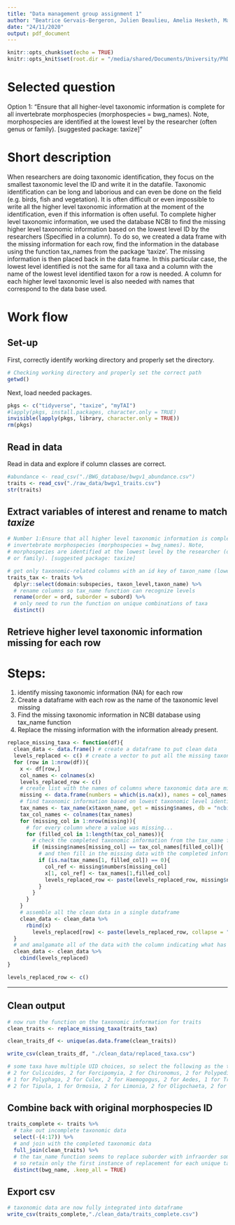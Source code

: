 ```yaml
---
title: "Data management group assignment 1"
author: "Beatrice Gervais-Bergeron, Julien Beaulieu, Amelia Hesketh, Masumi Stadler"
date: "24/11/2020"
output: pdf_document
---
```


```r
knitr::opts_chunk$set(echo = TRUE)
knitr::opts_knit$set(root.dir = "/media/shared/Documents/University/PhD/Courses/DataManagement/Activity_Session5")
```

# Selected question

Option 1: "Ensure that all higher-level taxonomic information is complete for all invertebrate morphospecies (morphospecies = bwg_names). Note, morphospecies are identified at the lowest level by the researcher (often genus or family). [suggested package: taxize]"

# Short description

When researchers are doing taxonomic identification, they focus on the smallest taxonomic level the ID and write it in the datafile. Taxonomic identification can be long and laborious and can even be done on the field (e.g. birds, fish and vegetation). It is often difficult or even impossible to write all the higher level taxonomic information at the moment of the identification, even if this information is often useful. To complete higher level taxonomic information, we used the database NCBI to find the missing higher level taxonomic information based on the lowest level ID by the researchers (Specified in a column). To do so, we created a data frame with the missing information for each row, find the information in the database using the function tax_names from the package 'taxize'. The missing information is then placed back in the data frame. In this particular case, the lowest level identified is not the same for all taxa and a column with the name of the lowest level identified taxon for a row is needed. A column for each higher level taxonomic level is also needed with names that correspond to the data base used.

# Work flow

## Set-up

First, correctly identify working directory and properly set the directory.

```r
# Checking working directory and properly set the correct path
getwd()
```

Next, load needed packages.

```r
pkgs <- c("tidyverse", "taxize", "myTAI")
#lapply(pkgs, install.packages, character.only = TRUE)
invisible(lapply(pkgs, library, character.only = TRUE))
rm(pkgs)
```

## Read in data

Read in data and explore if column classes are correct.

```r
#abundance <- read_csv("./BWG_database/bwgv1_abundance.csv")
traits <- read_csv("./raw_data/bwgv1_traits.csv")
str(traits)
```

## Extract variables of interest and rename to match *taxize*

```r
# Number 1:Ensure that all higher level taxonomic information is complete for all 
# invertebrate morphospecies (morphospecies = bwg_names). Note, 
# morphospecies are identified at the lowest level by the researcher (often genus 
# or family). [suggested package: taxize]

# get only taxonomic-related columns with an id key of taxon_name (lowest resolution taxon)
traits_tax <- traits %>% 
  dplyr::select(domain:subspecies, taxon_level,taxon_name) %>% 
  # rename columns so tax_name function can recognize levels
  rename(order = ord, suborder = subord) %>% 
  # only need to run the function on unique combinations of taxa
  distinct()

```

## Retrieve higher level taxonomic information missing for each row

# Steps:

1)  identify missing taxonomic information (NA) for each row
2)  Create a dataframe with each row as the name of the taxonomic level missing
3)  Find the missing taxonomic information in NCBI database using tax_name function
4)  Replace the missing information with the information already present.

```r

replace_missing_taxa <- function(df){
  clean_data <- data.frame() # create a dataframe to put clean data
  levels_replaced <- c() # create a vector to put all the missing taxonomic info of the row
  for (row in 1:nrow(df)){
    x <- df[row,]
    col_names <- colnames(x)
    levels_replaced_row <- c()
    # create list with the names of columns where taxonomic data are missing (NA). 
    missing <- data.frame(numbers = which(is.na(x)), names = col_names[which(is.na(x))])
    # find taxonomic information based on lowest taxonomic level identified
    tax_names <- tax_name(x$taxon_name, get = missing$names, db = "ncbi")
    tax_col_names <- colnames(tax_names)
    for (missing_col in 1:nrow(missing)){
      # for every column where a value was missing...
      for (filled_col in 1:length(tax_col_names)){
        # check the completed taxonomic information from the tax_name function
        if (missing$names[missing_col] == tax_col_names[filled_col]){
          # and then fill in the missing data with the completed information if it exists
          if (is.na(tax_names[1, filled_col]) == 0){
            col_ref <- missing$numbers[missing_col]
            x[1, col_ref] <- tax_names[1,filled_col]
            levels_replaced_row <- paste(levels_replaced_row, missing$names[missing_col])
          }
        }
      }
    }
    # assemble all the clean data in a single dataframe
    clean_data <- clean_data %>% 
      rbind(x)
        levels_replaced[row] <- paste(levels_replaced_row, collapse = "")
  }
  # and amalgamate all of the data with the column indicating what has been replaced
  clean_data <- clean_data %>% 
    cbind(levels_replaced)
}

levels_replaced_row <- c()
```

------------------------------------------------------------------------

## Clean output

```r

# now run the function on the taxonomic information for traits
clean_traits <- replace_missing_taxa(traits_tax)

clean_traits_df <- unique(as.data.frame(clean_traits))

write_csv(clean_traits_df, "./clean_data/replaced_taxa.csv")

# some taxa have multiple UID choices, so select the following as the tax_name function runs:
# 2 for Culicoides, 2 for Forcipomyia, 2 for Chironomus, 2 for Polypedilum,
# 1 for Polyphaga, 2 for Culex, 2 for Haemogogus, 2 for Aedes, 1 for Trentepohlia,
# 2 for Tipula, 1 for Ormosia, 2 for Limonia, 2 for Oligochaeta, 2 for Forcipomyia

```

## Combine back with original morphospecies ID

```r
traits_complete <- traits %>% 
  # take out incomplete taxonomic data
  select(-(4:17)) %>% 
  # and join with the completed taxonomic data
  full_join(clean_traits) %>% 
  # the tax_name function seems to replace suborder with infraorder sometimes, 
  # so retain only the first instance of replacement for each unique taxon
  distinct(bwg_name, .keep_all = TRUE)

```

## Export csv

```r

# taxonomic data are now fully integrated into dataframe
write_csv(traits_complete,"./clean_data/traits_complete.csv")
```
